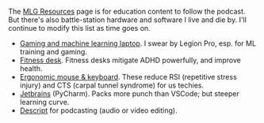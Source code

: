 

The [MLG Resources](/mlg/resources) page is for education content to follow the podcast. But there's also battle-station hardware and software I live and die by. I'll continue to modify this list as time goes on.

- [Gaming and machine learning laptop](/blog/20240108-ml-gaming-laptop). I swear by Legion Pro, esp. for ML training and gaming.
- [Fitness desk](/blog/20240109-fitness-desk). Fitness desks mitigate ADHD powerfully, and improve health.
- [Ergonomic mouse & keyboard](/blog/20240110-ergo-mouse-keyboard). These reduce RSI (repetitive stress injury) and CTS (carpal tunnel syndrome) for us techies.
- [Jetbrains](https://www.jetbrains.com/) (PyCharm). Packs more punch than VSCode; but steeper learning curve.
- [Descript](https://www.descript.com/) for podcasting (audio or video editing).